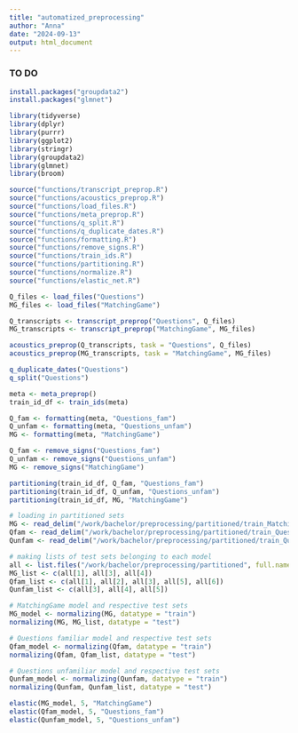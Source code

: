 ```yaml
---
title: "automatized_preprocessing"
author: "Anna"
date: "2024-09-13"
output: html_document
---
```

### TO DO


```r
install.packages("groupdata2")
install.packages("glmnet")
```

```r
library(tidyverse)
library(dplyr)
library(purrr)
library(ggplot2)
library(stringr)
library(groupdata2)
library(glmnet)
library(broom)
```

```r
source("functions/transcript_preprop.R")
source("functions/acoustics_preprop.R")
source("functions/load_files.R")
source("functions/meta_preprop.R")
source("functions/q_split.R")
source("functions/q_duplicate_dates.R")
source("functions/formatting.R")
source("functions/remove_signs.R")
source("functions/train_ids.R")
source("functions/partitioning.R")
source("functions/normalize.R")
source("functions/elastic_net.R")
```


```r

Q_files <- load_files("Questions")
MG_files <- load_files("MatchingGame")

```

```r

Q_transcripts <- transcript_preprop("Questions", Q_files)
MG_transcripts <- transcript_preprop("MatchingGame", MG_files)

```

```r

acoustics_preprop(Q_transcripts, task = "Questions", Q_files)
acoustics_preprop(MG_transcripts, task = "MatchingGame", MG_files)

```

```r

q_duplicate_dates("Questions")
q_split("Questions")

```

```r

meta <- meta_preprop()
train_id_df <- train_ids(meta)

```

```r

Q_fam <- formatting(meta, "Questions_fam")
Q_unfam <- formatting(meta, "Questions_unfam")
MG <- formatting(meta, "MatchingGame")

```

```r

Q_fam <- remove_signs("Questions_fam")
Q_unfam <- remove_signs("Questions_unfam")
MG <- remove_signs("MatchingGame")
```


```r

partitioning(train_id_df, Q_fam, "Questions_fam")
partitioning(train_id_df, Q_unfam, "Questions_unfam")
partitioning(train_id_df, MG, "MatchingGame")

```

```r
# loading in partitioned sets
MG <- read_delim("/work/bachelor/preprocessing/partitioned/train_MatchingGame.csv", delim = ";", show_col_types = FALSE)
Qfam <- read_delim("/work/bachelor/preprocessing/partitioned/train_Questions_fam.csv", delim = ";", show_col_types = FALSE)
Qunfam <- read_delim("/work/bachelor/preprocessing/partitioned/train_Questions_unfam.csv", delim = ";", show_col_types = FALSE)

# making lists of test sets belonging to each model
all <- list.files("/work/bachelor/preprocessing/partitioned", full.names = TRUE)
MG_list <- c(all[1], all[3], all[4]) 
Qfam_list <- c(all[1], all[2], all[3], all[5], all[6])
Qunfam_list <- c(all[3], all[4], all[5])

# MatchingGame model and respective test sets
MG_model <- normalizing(MG, datatype = "train")
normalizing(MG, MG_list, datatype = "test")

# Questions familiar model and respective test sets
Qfam_model <- normalizing(Qfam, datatype = "train")
normalizing(Qfam, Qfam_list, datatype = "test")

# Questions unfamiliar model and respective test sets
Qunfam_model <- normalizing(Qunfam, datatype = "train")
normalizing(Qunfam, Qunfam_list, datatype = "test")

```

```r
elastic(MG_model, 5, "MatchingGame")
elastic(Qfam_model, 5, "Questions_fam")
elastic(Qunfam_model, 5, "Questions_unfam")

```



